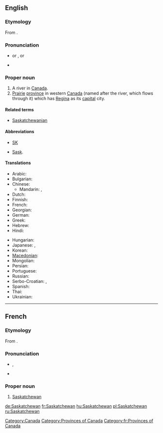 {{wikipedia}}
==English==

===Etymology===
From {{etyl|cr}} {{term||kisiskāciwani-sīpiy|swift-flowing river}}.

===Pronunciation===
* {{a|UK}} {{IPA|/sə.ˈskætʃ.ə.ˌwɒn/}}or {{IPA|/sə.ˈskætʃ.ə.wən/}}, {{SAMPA|/s@."sk{tS.@.%wQn/}} or {{SAMPA|/s@."sk{tS.@.w@n/}}
* {{audio|en-ca-Saskatchewan.ogg|Audio (CA)}}

===Proper noun===
{{en-proper-noun}}

# A river in [[Canada]].
# [[prairie|Prairie]] [[province]] in western [[Canada]] (named after the river, which flows through it) which has [[Regina]] as its [[capital]] city.

====Related terms====
* [[Saskatchewanian]]

====Abbreviations====
* [[SK]]
* {{qualifier|archaic}} [[Sask]].

====Translations====
{{trans-top|Province in western Canada}}
* Arabic: {{t|ar|ساسكاتشوان|m|tr=saskatshuwaan}}
* Bulgarian: {{t|bg|Саскачеван|m|tr=Saskáčevan}}
* Chinese:
** Mandarin: {{t-|cmn|薩斯喀徹溫|sc=Hani}}, {{t-|cmn|萨斯喀彻温|tr=Sàsīkèchèwēn|sc=Hani}}
* Dutch: {{t-|nl|Saskatchewan}}
* Finnish: {{t-|fi|Saskatchewan}}
* French: {{t+|fr|Saskatchewan|f}}
* Georgian: {{t|ka|სასკაჩევანი|tr=sask'ač'evani|sc=Geor|xs=Georgian}}
* German: {{t+|de|Saskatchewan|n}}
* Greek: {{t|el|Σασκάτσουαν|tr=Saskátsouan}}
* Hebrew: {{t|he|ססקצ'ואן}}
* Hindi: {{t|hi|सास्काचेवान|tr=sāskācēvān|xs=Hindi}}
{{trans-mid}}
* Hungarian: {{t+|hu|Saskatchewan}}
* Japanese: {{t|ja|サスカチュワン|tr=Sasukachuwan}},  {{t|ja|サスカチュワン州|tr=Sasukachuwan-shū}}
* Korean: {{t|ko|서스캐처원|tr=Seoseukaecheowon|sc=Hang}}
* [[Macedonian]]: {{t|mk|Саскачеван|m|tr=Saskáčevan}}
* Mongolian: {{t|mn|Саскачеван|tr=Saskáčevan|sc=Cyrl|xs=Mongolian}}
* Persian: {{t|fa|ساسکاچوان}}
* Portuguese: {{t-|pt|Saskatchewan|m}}
* Russian: {{t|ru|Саскачеван|m|tr=Saskáčevan}}
* Serbo-Croatian: {{tø|sh|Саскачеван|m|sc=Cyrl|xs=Serbo-Croatian}},  {{tø|sh|Saskatchewan|m|xs=Serbo-Croatian}}
* Spanish: {{t-|es|Saskatchewan|m}}
* Thai: {{t|th|รัฐซัสแคตเชวัน|tr=rát sátkaecheerwaan}}
* Ukrainian: {{t|uk|Саскачеван|m|tr=Saskáčevan|xs=Ukrainian}}
{{trans-bottom}}

[[Category:Canada]]
[[Category:Provinces of Canada]]

----

==French==

===Etymology===
From {{etyl|cr|fr}} {{term||kisiskāciwani-sīpiy|swift-flowing river}}.

===Pronunciation===
* {{IPA|/sas.kat.ʃe.wan/|lang=fr}}, {{X-SAMPA|/sas.kat.Se.wan/}}
* {{rhymes|an|lang=fr}}

===Proper noun===
{{infl|fr|proper noun|g=f}}

# [[#English|Saskatchewan]]

[[Category:fr:Provinces of Canada]]

[[de:Saskatchewan]]
[[fr:Saskatchewan]]
[[hu:Saskatchewan]]
[[pl:Saskatchewan]]
[[ru:Saskatchewan]]